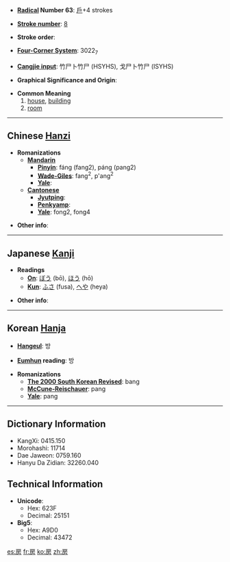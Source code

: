 * '''[[Wiktionary:Chinese radical index| Radical]] Number 63''': [[Wiktionary:Chinese radical index 戶|戶]]+4 strokes

* '''[[Wiktionary:Chinese total strokes index|Stroke number]]''': [[Wiktionary:Chinese total strokes index 8|8]]

* '''Stroke order''': 

* '''[[Wiktionary:Chinese four corner index|Four-Corner System]]''': 3022<sub>7</sub>

* '''[[Wiktionary:Chinese Cangjie index|Cangjie input]]''': 竹尸卜竹尸 (HSYHS), 戈尸卜竹尸 (ISYHS)

* '''Graphical Significance and Origin''': 

* '''Common Meaning'''
*#[[house]], [[building]]
*# [[room]]

----

== Chinese [[Hanzi]] ==

* '''Romanizations'''
** '''[[Mandarin]]'''
*** '''[[Pinyin]]''': fáng (fang2), páng (pang2)
*** '''[[Wade-Giles]]''': fang<sup>2</sup>, p'ang<sup>2</sup>
*** '''[[Yale]]''': 
** '''[[Cantonese]]'''
*** '''[[Jyutping]]''':
*** '''[[Penkyamp]]''': 
*** '''[[Yale]]''': fong2, fong4

* '''Other info''': 

----

== Japanese [[Kanji]] ==

* '''Readings'''
** '''[[On]]''': [[ぼう]] (bō), [[ほう]] (hō)
** '''[[Kun]]''': [[ふさ]] (fusa), [[へや]] (heya)

* '''Other info''':  

----

== Korean [[Hanja]] ==

* '''[[Hangeul]]''': 방

* '''[[Eumhun]] reading''': 방

* '''Romanizations'''
** '''[[The 2000 South Korean Revised Romanization|The 2000 South Korean Revised]]''': bang
** '''[[McCune-Reischauer]]''': pang
** '''[[Yale]]''': pang

----

== Dictionary Information ==

* KangXi: 0415.150
* Morohashi: 11714
* Dae Jaweon: 0759.160
* Hanyu Da Zidian: 32260.040

== Technical Information ==

* '''Unicode''':
** Hex: 623F
** Decimal: 25151
* '''Big5''':
** Hex: A9D0
** Decimal: 43472

[[es:房]]
[[fr:房]]
[[ko:房]]
[[zh:房]]